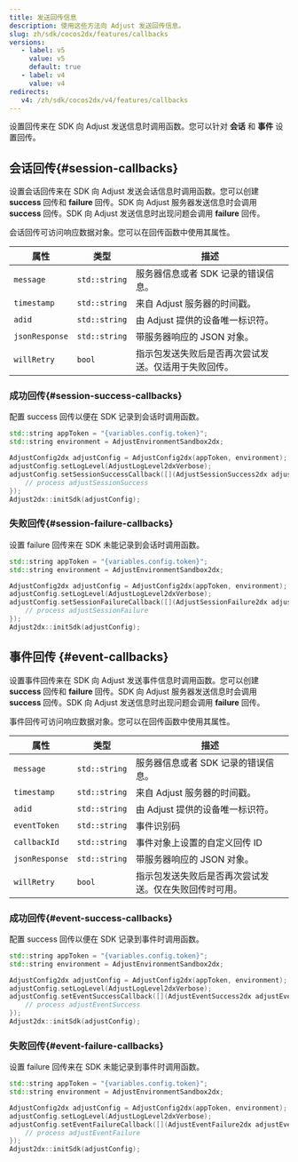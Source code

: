 ```yaml
---
title: 发送回传信息
description: 使用这些方法向 Adjust 发送回传信息。
slug: zh/sdk/cocos2dx/features/callbacks
versions:
   - label: v5
     value: v5
     default: true
   - label: v4
     value: v4
redirects:
   v4: /zh/sdk/cocos2dx/v4/features/callbacks
---
```


设置回传来在 SDK 向 Adjust 发送信息时调用函数。您可以针对 **会话** 和 **事件** 设置回传。

## 会话回传{#session-callbacks}

设置会话回传来在 SDK 向 Adjust 发送会话信息时调用函数。您可以创建 **success** 回传和 **failure** 回传。SDK 向 Adjust 服务器发送信息时会调用 **success** 回传。SDK 向 Adjust 发送信息时出现问题会调用 **failure** 回传。

会话回传可访问响应数据对象。您可以在回传函数中使用其属性。

| 属性           | 类型          | 描述                                                 |
| -------------- | ------------- | ---------------------------------------------------- |
| `message`      | `std::string` | 服务器信息或者 SDK 记录的错误信息。                  |
| `timestamp`    | `std::string` | 来自 Adjust 服务器的时间戳。                         |
| `adid`         | `std::string` | 由 Adjust 提供的设备唯一标识符。                     |
| `jsonResponse` | `std::string` | 带服务器响应的 JSON 对象。                           |
| `willRetry`    | `bool`        | 指示包发送失败后是否再次尝试发送。仅适用于失败回传。 |

### 成功回传{#session-success-callbacks}

配置 success 回传以便在 SDK 记录到会话时调用函数。

```cpp
std::string appToken = "{variables.config.token}";
std::string environment = AdjustEnvironmentSandbox2dx;

AdjustConfig2dx adjustConfig = AdjustConfig2dx(appToken, environment);
adjustConfig.setLogLevel(AdjustLogLevel2dxVerbose);
adjustConfig.setSessionSuccessCallback([](AdjustSessionSuccess2dx adjustSessionSuccess) {
    // process adjustSessionSuccess
});
Adjust2dx::initSdk(adjustConfig);
```

### 失败回传{#session-failure-callbacks}

设置 failure 回传来在 SDK 未能记录到会话时调用函数。

```cpp
std::string appToken = "{variables.config.token}";
std::string environment = AdjustEnvironmentSandbox2dx;

AdjustConfig2dx adjustConfig = AdjustConfig2dx(appToken, environment);
adjustConfig.setLogLevel(AdjustLogLevel2dxVerbose);
adjustConfig.setSessionFailureCallback([](AdjustSessionFailure2dx adjustSessionFailure) {
    // process adjustSessionFailure
});
Adjust2dx::initSdk(adjustConfig);
```

## 事件回传 {#event-callbacks}

设置事件回传来在 SDK 向 Adjust 发送事件信息时调用函数。您可以创建 **success** 回传和 **failure** 回传。SDK 向 Adjust 服务器发送信息时会调用 **success** 回传。SDK 向 Adjust 发送信息时出现问题会调用 **failure** 回传。

事件回传可访问响应数据对象。您可以在回传函数中使用其属性。

| 属性           | 类型          | 描述                                                   |
| -------------- | ------------- | ------------------------------------------------------ |
| `message`      | `std::string` | 服务器信息或者 SDK 记录的错误信息。                    |
| `timestamp`    | `std::string` | 来自 Adjust 服务器的时间戳。                           |
| `adid`         | `std::string` | 由 Adjust 提供的设备唯一标识符。                       |
| `eventToken`   | `std::string` | 事件识别码                                             |
| `callbackId`   | `std::string` | 事件对象上设置的自定义回传 ID                          |
| `jsonResponse` | `std::string` | 带服务器响应的 JSON 对象。                             |
| `willRetry`    | `bool`        | 指示包发送失败后是否再次尝试发送。仅在失败回传时可用。 |

### 成功回传{#event-success-callbacks}

配置 success 回传以便在 SDK 记录到事件时调用函数。

```cpp
std::string appToken = "{variables.config.token}";
std::string environment = AdjustEnvironmentSandbox2dx;

AdjustConfig2dx adjustConfig = AdjustConfig2dx(appToken, environment);
adjustConfig.setLogLevel(AdjustLogLevel2dxVerbose);
adjustConfig.setEventSuccessCallback([](AdjustEventSuccess2dx adjustEventSuccess) {
    // process adjustEventSuccess
});
Adjust2dx::initSdk(adjustConfig);
```

### 失败回传{#event-failure-callbacks}

设置 failure 回传来在 SDK 未能记录到事件时调用函数。

```cpp
std::string appToken = "{variables.config.token}";
std::string environment = AdjustEnvironmentSandbox2dx;

AdjustConfig2dx adjustConfig = AdjustConfig2dx(appToken, environment);
adjustConfig.setLogLevel(AdjustLogLevel2dxVerbose);
adjustConfig.setEventFailureCallback([](AdjustEventFailure2dx adjustEventFailure) {
    // process adjustEventFailure
});
Adjust2dx::initSdk(adjustConfig);
```
